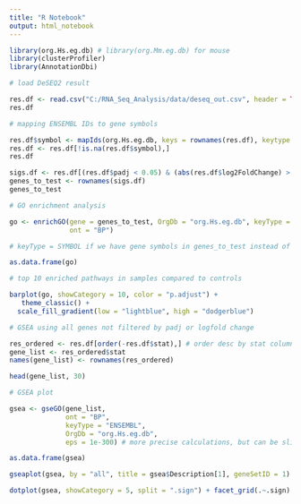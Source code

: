 ```yaml
---
title: "R Notebook"
output: html_notebook
---
```


```r
library(org.Hs.eg.db) # library(org.Mm.eg.db) for mouse
library(clusterProfiler)
library(AnnotationDbi)
```

```r
# load DeSEQ2 result

res.df <- read.csv("C:/RNA_Seq_Analysis/data/deseq_out.csv", header = TRUE, row.names = 1)
res.df

```

```r
# mapping ENSEMBL IDs to gene symbols

res.df$symbol <- mapIds(org.Hs.eg.db, keys = rownames(res.df), keytype = "ENSEMBL", column = "SYMBOL")
res.df <- res.df[!is.na(res.df$symbol),]
res.df

```

```r

sigs.df <- res.df[(res.df$padj < 0.05) & (abs(res.df$log2FoldChange) > 0.5),]
genes_to_test <- rownames(sigs.df) 
genes_to_test
```

```r
# GO enrichment analysis

go <- enrichGO(gene = genes_to_test, OrgDb = "org.Hs.eg.db", keyType = "ENSEMBL",
               ont = "BP")

# keyType = SYMBOL if we have gene symbols in genes_to_test instead of ENSEMBl IDs
```


```r
as.data.frame(go)
```

```r
# top 10 enriched pathways in samples compared to controls

barplot(go, showCategory = 10, color = "p.adjust") +
   theme_classic() +
  scale_fill_gradient(low = "lightblue", high = "dodgerblue") 

```
```r
# GSEA using all genes not filtered by padj or logfold change

res_ordered <- res.df[order(-res.df$stat),] # order desc by stat column 
gene_list <- res_ordered$stat
names(gene_list) <- rownames(res_ordered)

head(gene_list, 30)

```

```r
# GSEA plot

gsea <- gseGO(gene_list,
              ont = "BP",
              keyType = "ENSEMBL",
              OrgDb = "org.Hs.eg.db",
              eps = 1e-300) # more precise calculations, but can be slightly slower.
```

```r
as.data.frame(gsea)
```

```r

gseaplot(gsea, by = "all", title = gsea$Description[1], geneSetID = 1)

```
```r

dotplot(gsea, showCategory = 5, split = ".sign") + facet_grid(.~.sign)

```

